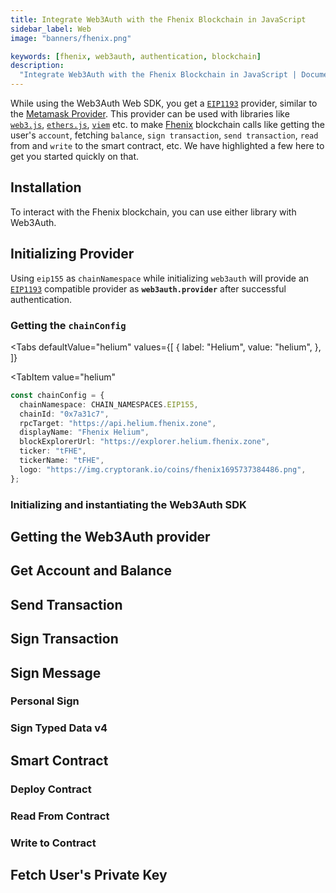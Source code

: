 ```yaml
---
title: Integrate Web3Auth with the Fhenix Blockchain in JavaScript
sidebar_label: Web
image: "banners/fhenix.png"

keywords: [fhenix, web3auth, authentication, blockchain]
description:
  "Integrate Web3Auth with the Fhenix Blockchain in JavaScript | Documentation - Web3Auth"
---
```



<SEO
  title="Integrate Web3Auth with the Fhenix Blockchain in JavaScript"
  description="Integrate Web3Auth with the Fhenix Blockchain in JavaScript | Documentation - Web3Auth"
  image="https://web3auth.io/docs/banners/fhenix.png"
  slug="/connect-blockchain/evm/fhenix/web"
/>

While using the Web3Auth Web SDK, you get a [`EIP1193`](https://eips.ethereum.org/EIPS/eip-1193)
provider, similar to the [Metamask Provider](https://docs.metamask.io/guide/ethereum-provider.html).
This provider can be used with libraries like
[`web3.js`](https://web3js.readthedocs.io/en/v1.2.8/getting-started.html),
[`ethers.js`](https://docs.ethers.io/v5/getting-started/),
[`viem`](https://viem.sh/docs/getting-started) etc. to make [Fhenix](https://fhenix.com/) blockchain
calls like getting the user's `account`, fetching `balance`, `sign transaction`, `send transaction`,
`read` from and `write` to the smart contract, etc. We have highlighted a few here to get you
started quickly on that.

## Installation

To interact with the Fhenix blockchain, you can use either library with Web3Auth.

<InstallationSnippet />

## Initializing Provider

Using `eip155` as `chainNamespace` while initializing `web3auth` will provide an
[`EIP1193`](https://eips.ethereum.org/EIPS/eip-1193) compatible provider as **`web3auth.provider`**
after successful authentication.

### Getting the `chainConfig`

<Tabs
 defaultValue="helium"
  values={[
    { label: "Helium", value: "helium", },
]}

>

<TabItem
  value="helium"
>

```typescript
const chainConfig = {
  chainNamespace: CHAIN_NAMESPACES.EIP155,
  chainId: "0x7a31c7",
  rpcTarget: "https://api.helium.fhenix.zone",
  displayName: "Fhenix Helium",
  blockExplorerUrl: "https://explorer.helium.fhenix.zone",
  ticker: "tFHE",
  tickerName: "tFHE",
  logo: "https://img.cryptorank.io/coins/fhenix1695737384486.png",
};
```

</TabItem>
</Tabs>

### Initializing and instantiating the Web3Auth SDK

<InitializeWeb3Auth />

## Getting the Web3Auth provider

<GetWeb3AuthProvider />

<GetUserInfoSnippet />

## Get Account and Balance

<GetAccountAndBalanceSnippet />

## Send Transaction

<SendTransactionSnippet />

## Sign Transaction

<SignTransactionSnippet />

## Sign Message

### Personal Sign

<SignPersonalMessageSnippet />

### Sign Typed Data v4

<SignTypedDataV4Snippet />

## Smart Contract

<SmartContractSoliditySnippet />

### Deploy Contract

<DeployContractSolidityDeploySnippet />

### Read From Contract

<DeployContractSolidityReadSnippet />

### Write to Contract

<DeployContractSolidityWriteSnippet />

## Fetch User's Private Key

<FetchUserPrivateKeySnippet />
